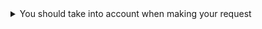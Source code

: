 <details>
<summary>You should take into account when making your request</summary>

:::info
Recuerda que para algunas peticiones requieres de enviar el token de autenticación.

`Header Parameters`
```json
{
  "Authorization": "Bearer ...token..."
}
```
Y los parametros de consulta son los siguientes:

`Query Parameters`
```json
{
  "setting": {
  "timezone":"America/Bogota",
  "fromAdmin":true,
  "appMode":"iadmin",
  "authProvider":"local",
  "locale":"es"
}
}
```
:::

</details>
